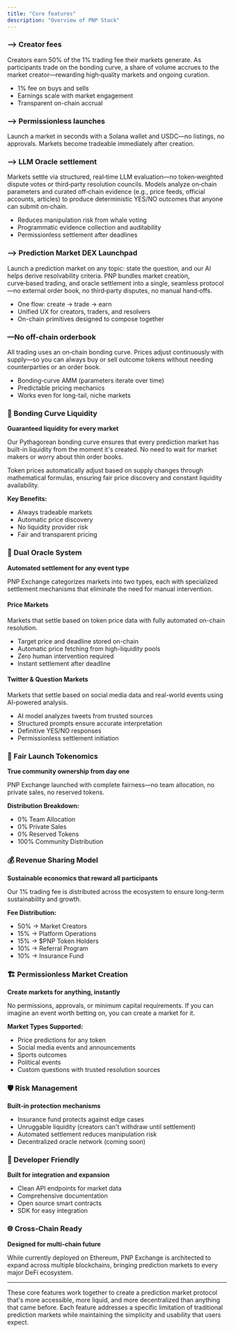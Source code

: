 ```yaml
---
title: "Core features"
description: "Overview of PNP Stack"
---
```


### —> Creator fees

Creators earn 50% of the 1% trading fee their markets generate. As participants trade on the bonding curve, a share of volume accrues to the market creator—rewarding high‑quality markets and ongoing curation.

- 1% fee on buys and sells
- Earnings scale with market engagement
- Transparent on-chain accrual


### —> Permissionless launches
Launch a market in seconds with a Solana wallet and USDC—no listings, no approvals. Markets become tradeable immediately after creation.

### —> LLM Oracle settlement

Markets settle via structured, real‑time LLM evaluation—no token‑weighted dispute votes or third‑party resolution councils. Models analyze on‑chain parameters and curated off‑chain evidence (e.g., price feeds, official accounts, articles) to produce deterministic YES/NO outcomes that anyone can submit on‑chain.

- Reduces manipulation risk from whale voting
- Programmatic evidence collection and auditability
- Permissionless settlement after deadlines

### —> Prediction Market DEX Launchpad 

Launch a prediction market on any topic: state the question, and our AI helps derive resolvability criteria. PNP bundles market creation, curve‑based trading, and oracle settlement into a single, seamless protocol—no external order book, no third‑party disputes, no manual hand‑offs.


- One flow: create → trade → earn
- Unified UX for creators, traders, and resolvers
- On-chain primitives designed to compose together


 

### —No off-chain orderbook

All trading uses an on‑chain bonding curve. Prices adjust continuously with supply—so you can always buy or sell outcome tokens without needing counterparties or an order book.

- Bonding‑curve AMM (parameters iterate over time)
- Predictable pricing mechanics
- Works even for long-tail, niche markets

### 🌊 Bonding Curve Liquidity

**Guaranteed liquidity for every market**

Our Pythagorean bonding curve ensures that every prediction market has built-in liquidity from the moment it's created. No need to wait for market makers or worry about thin order books.

<Card title="How it works" icon="chart-line">
  Token prices automatically adjust based on supply changes through mathematical formulas, ensuring fair price discovery and constant liquidity availability.
</Card>

**Key Benefits:**
- Always tradeable markets
- Automatic price discovery
- No liquidity provider risk
- Fair and transparent pricing

### 🔮 Dual Oracle System

**Automated settlement for any event type**

PNP Exchange categorizes markets into two types, each with specialized settlement mechanisms that eliminate the need for manual intervention.

#### Price Markets
Markets that settle based on token price data with fully automated on-chain resolution.

- Target price and deadline stored on-chain
- Automatic price fetching from high-liquidity pools
- Zero human intervention required
- Instant settlement after deadline

#### Twitter & Question Markets  
Markets that settle based on social media data and real-world events using AI-powered analysis.

- AI model analyzes tweets from trusted sources
- Structured prompts ensure accurate interpretation
- Definitive YES/NO responses
- Permissionless settlement initiation

### 💎 Fair Launch Tokenomics

**True community ownership from day one**

PNP Exchange launched with complete fairness—no team allocation, no private sales, no reserved tokens.

**Distribution Breakdown:**
- 0% Team Allocation
- 0% Private Sales  
- 0% Reserved Tokens
- 100% Community Distribution

### 💰 Revenue Sharing Model

**Sustainable economics that reward all participants**

Our 1% trading fee is distributed across the ecosystem to ensure long-term sustainability and growth.

**Fee Distribution:**
- 50% → Market Creators
- 15% → Platform Operations
- 15% → $PNP Token Holders
- 10% → Referral Program
- 10% → Insurance Fund

### 🏗️ Permissionless Market Creation

**Create markets for anything, instantly**

No permissions, approvals, or minimum capital requirements. If you can imagine an event worth betting on, you can create a market for it.

**Market Types Supported:**
- Price predictions for any token
- Social media events and announcements  
- Sports outcomes
- Political events
- Custom questions with trusted resolution sources


### 🛡️ Risk Management

**Built-in protection mechanisms**

- Insurance fund protects against edge cases
- Unruggable liquidity (creators can't withdraw until settlement)
- Automated settlement reduces manipulation risk
- Decentralized oracle network (coming soon)

### 🚀 Developer Friendly

**Built for integration and expansion**

- Clean API endpoints for market data
- Comprehensive documentation
- Open source smart contracts
- SDK for easy integration

### 🌐 Cross-Chain Ready

**Designed for multi-chain future**

While currently deployed on Ethereum, PNP Exchange is architected to expand across multiple blockchains, bringing prediction markets to every major DeFi ecosystem.

---

These core features work together to create a prediction market protocol that's more accessible, more liquid, and more decentralized than anything that came before. Each feature addresses a specific limitation of traditional prediction markets while maintaining the simplicity and usability that users expect.
